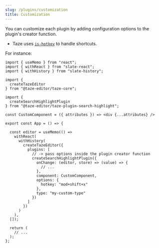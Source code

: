 ```yaml
---
slug: /plugins/customization
title: Customization
---
```


You can customize each plugin by adding configuration options to the plugin's
creator function.

- Taze uses [`is-hotkey`](https://github.com/ianstormtaylor/is-hotkey) to handle
  shortcuts.

For instance:

```tsx
import { useMemo } from "react";
import { withReact } from "slate-react";
import { withHistory } from "slate-history";

import {
  createTazeEditor
} from "@taze-editor/taze-core";

import {
  createSearchHighlightPlugin
} from "@taze-editor/taze-plugin-search-highlight";

const CustomComponent = ({ attributes }) => <div {...attributes} />

export const App = () => {

  const editor = useMemo(() =>
    withReact(
      withHistory(
        createTazeEditor({
          plugins: [
            // -> pass options inside the plugin creator function
            createSearchHighlightPlugin({
              onChange: (editor, store) => (value) => {
                // ...
              },
              component: CustomComponent,
              options: {
                hotkey: "mod+shift+x"
              },
              type: "my-custom-type"
            })
          ]
        })
      )
    ),
  []);

  return (
    // ...
  );
};
```
